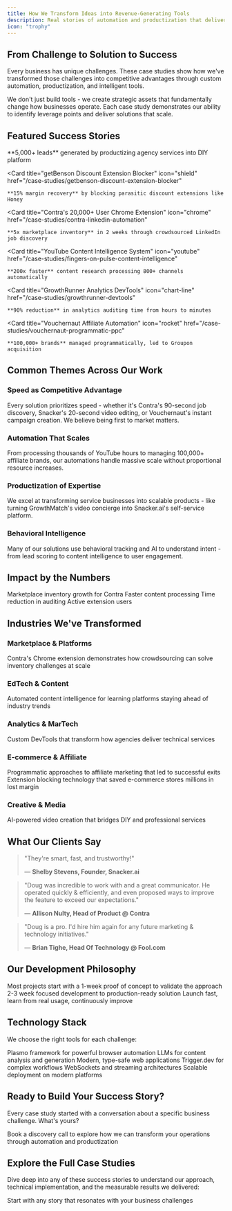 ```yaml
---
title: How We Transform Ideas into Revenue-Generating Tools
description: Real stories of automation and productization that delivered measurable business impact
icon: "trophy"
---
```


## From Challenge to Solution to Success

Every business has unique challenges. These case studies show how we've transformed those challenges into competitive advantages through custom automation, productization, and intelligent tools.

<Card title="What Makes Our Approach Different" icon="sparkles">
  We don't just build tools - we create strategic assets that fundamentally change how businesses operate. Each case study demonstrates our ability to identify leverage points and deliver solutions that scale.
</Card>

## Featured Success Stories

<CardGroup cols={2}>
  <Card
    title="Snacker.ai Video Platform"
    icon="video"
    href="/case-studies/snacker-ai-video-platform"
  >
    **5,000+ leads** generated by productizing agency services into DIY platform
  </Card>

  <Card
    title="getBenson Discount Extension Blocker"
    icon="shield"
    href="/case-studies/getbenson-discount-extension-blocker"
  >
    **15% margin recovery** by blocking parasitic discount extensions like Honey
  </Card>

  <Card
    title="Contra's 20,000+ User Chrome Extension"
    icon="chrome"
    href="/case-studies/contra-linkedin-automation"
  >
    **5x marketplace inventory** in 2 weeks through crowdsourced LinkedIn job discovery
  </Card>

  <Card
    title="YouTube Content Intelligence System"
    icon="youtube"
    href="/case-studies/fingers-on-pulse-content-intelligence"
  >
    **200x faster** content research processing 800+ channels automatically
  </Card>

  <Card
    title="GrowthRunner Analytics DevTools"
    icon="chart-line"
    href="/case-studies/growthrunner-devtools"
  >
    **90% reduction** in analytics auditing time from hours to minutes
  </Card>

  <Card
    title="Vouchernaut Affiliate Automation"
    icon="rocket"
    href="/case-studies/vouchernaut-programmatic-ppc"
  >
    **100,000+ brands** managed programmatically, led to Groupon acquisition
  </Card>
</CardGroup>

## Common Themes Across Our Work

### Speed as Competitive Advantage
Every solution prioritizes speed - whether it's Contra's 90-second job discovery, Snacker's 20-second video editing, or Vouchernaut's instant campaign creation. We believe being first to market matters.

### Automation That Scales
From processing thousands of YouTube hours to managing 100,000+ affiliate brands, our automations handle massive scale without proportional resource increases.

### Productization of Expertise
We excel at transforming service businesses into scalable products - like turning GrowthMatch's video concierge into Snacker.ai's self-service platform.

### Behavioral Intelligence
Many of our solutions use behavioral tracking and AI to understand intent - from lead scoring to content intelligence to user engagement.

## Impact by the Numbers

<CardGroup cols={4}>
  <Card title="5x" icon="chart-up">
    Marketplace inventory growth for Contra
  </Card>
  <Card title="200x" icon="gauge-high">
    Faster content processing
  </Card>
  <Card title="90%" icon="clock">
    Time reduction in auditing
  </Card>
  <Card title="20,000+" icon="users">
    Active extension users
  </Card>
</CardGroup>

## Industries We've Transformed

### Marketplace & Platforms
<Card href="/case-studies/contra-linkedin-automation">
  Contra's Chrome extension demonstrates how crowdsourcing can solve inventory challenges at scale
</Card>

### EdTech & Content
<Card href="/case-studies/fingers-on-pulse-content-intelligence">
  Automated content intelligence for learning platforms staying ahead of industry trends
</Card>

### Analytics & MarTech
<Card href="/case-studies/growthrunner-devtools">
  Custom DevTools that transform how agencies deliver technical services
</Card>

### E-commerce & Affiliate
<CardGroup cols={1}>
  <Card href="/case-studies/vouchernaut-programmatic-ppc">
    Programmatic approaches to affiliate marketing that led to successful exits
  </Card>
  <Card href="/case-studies/getbenson-discount-extension-blocker">
    Extension blocking technology that saved e-commerce stores millions in lost margin
  </Card>
</CardGroup>

### Creative & Media
<Card href="/case-studies/snacker-ai-video-platform">
  AI-powered video creation that bridges DIY and professional services
</Card>

## What Our Clients Say

> "They're smart, fast, and trustworthy!"
>
> — **Shelby Stevens, Founder, Snacker.ai**

> "Doug was incredible to work with and a great communicator. He operated quickly & efficiently, and even proposed ways to improve the feature to exceed our expectations."
>
> — **Allison Nulty, Head of Product @ Contra**

> "Doug is a pro. I'd hire him again for any future marketing & technology initiatives."
>
> — **Brian Tighe, Head Of Technology @ Fool.com**

## Our Development Philosophy

<Steps>
  <Step title="Rapid Prototyping">
    Most projects start with a 1-week proof of concept to validate the approach
  </Step>
  <Step title="Production Sprint">
    2-3 week focused development to production-ready solution
  </Step>
  <Step title="Iterative Improvement">
    Launch fast, learn from real usage, continuously improve
  </Step>
</Steps>

## Technology Stack

We choose the right tools for each challenge:

<CardGroup cols={3}>
  <Card title="Chrome Extensions" icon="chrome">
    Plasmo framework for powerful browser automation
  </Card>
  <Card title="AI Integration" icon="brain">
    LLMs for content analysis and generation
  </Card>
  <Card title="React & TypeScript" icon="react">
    Modern, type-safe web applications
  </Card>
  <Card title="Job Orchestration" icon="gears">
    Trigger.dev for complex workflows
  </Card>
  <Card title="Real-time Processing" icon="bolt">
    WebSockets and streaming architectures
  </Card>
  <Card title="Cloud Infrastructure" icon="cloud">
    Scalable deployment on modern platforms
  </Card>
</CardGroup>

## Ready to Build Your Success Story?

Every case study started with a conversation about a specific business challenge. What's yours?

<Card title="Let's Discuss Your Project" icon="phone" href="/contact">
  Book a discovery call to explore how we can transform your operations through automation and productization
</Card>

## Explore the Full Case Studies

Dive deep into any of these success stories to understand our approach, technical implementation, and the measurable results we delivered:

<CardGroup cols={1}>
  <Card title="Browse All Case Studies →" icon="arrow-right" href="/case-studies/contra-linkedin-automation">
    Start with any story that resonates with your business challenges
  </Card>
</CardGroup>